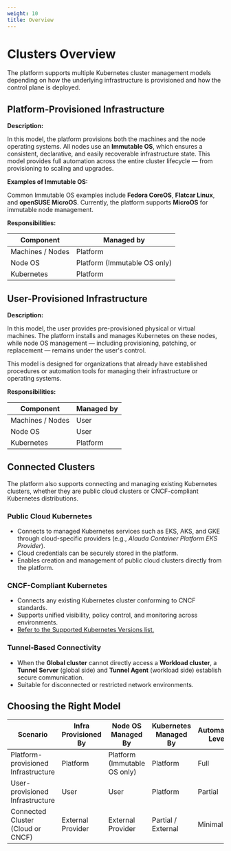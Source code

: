 ```yaml
---
weight: 10
title: Overview
---
```


# Clusters Overview

The platform supports multiple Kubernetes cluster management models depending on how the underlying infrastructure is provisioned and how the control plane is deployed.

## Platform-Provisioned Infrastructure

**Description:**

In this model, the platform provisions both the machines and the node operating systems.
All nodes use an **Immutable OS**, which ensures a consistent, declarative, and easily recoverable infrastructure state.
This model provides full automation across the entire cluster lifecycle — from provisioning to scaling and upgrades.

**Examples of Immutable OS:**

Common Immutable OS examples include **Fedora CoreOS**, **Flatcar Linux**, and **openSUSE MicroOS**.
Currently, the platform supports **MicroOS** for immutable node management.

**Responsibilities:**

| Component        | Managed by                   |
| ---------------- | ---------------------------- |
| Machines / Nodes | Platform                     |
| Node OS          | Platform (Immutable OS only) |
| Kubernetes       | Platform                     |

## User-Provisioned Infrastructure

**Description:**

In this model, the user provides pre-provisioned physical or virtual machines.
The platform installs and manages Kubernetes on these nodes, while node OS management — including provisioning, patching, or replacement — remains under the user's control.

This model is designed for organizations that already have established procedures or automation tools for managing their infrastructure or operating systems.

**Responsibilities:**

| Component        | Managed by |
| ---------------- | ---------- |
| Machines / Nodes | User       |
| Node OS          | User       |
| Kubernetes       | Platform   |

## Connected Clusters

The platform also supports connecting and managing existing Kubernetes clusters, whether they are public cloud clusters or CNCF-compliant Kubernetes distributions.

### Public Cloud Kubernetes

* Connects to managed Kubernetes services such as EKS, AKS, and GKE through cloud-specific providers (e.g., *Alauda Container Platform EKS Provider*).
* Cloud credentials can be securely stored in the platform.
* Enables creation and management of public cloud clusters directly from the platform.

### CNCF-Compliant Kubernetes

* Connects any existing Kubernetes cluster conforming to CNCF standards.
* Supports unified visibility, policy control, and monitoring across environments.
* [Refer to the Supported Kubernetes Versions list.](#)

### Tunnel-Based Connectivity

* When the **Global cluster** cannot directly access a **Workload cluster**, a **Tunnel Server** (global side) and **Tunnel Agent** (workload side) establish secure communication.
* Suitable for disconnected or restricted network environments.

## Choosing the Right Model

| Scenario                            | Infra Provisioned By | Node OS Managed By           | Kubernetes Managed By | Automation Level |
| ----------------------------------- | -------------------- | ---------------------------- | --------------------- | ---------------- |
| Platform-provisioned Infrastructure | Platform             | Platform (Immutable OS only) | Platform              | Full             |
| User-provisioned Infrastructure     | User                 | User                         | Platform              | Partial          |
| Connected Cluster (Cloud or CNCF)   | External Provider    | External Provider            | Partial / External    | Minimal          |
